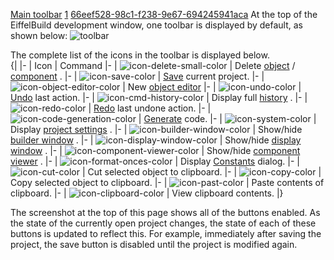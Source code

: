 [[Property:title|Main toolbar]]
[[Property:weight|1]]
[[Property:uuid|66eef528-98c1-f238-9e67-694245941aca]]
At the top of the EiffelBuild development window, one toolbar is displayed by default, as shown below: 
[[Image:toolbar]]  

The complete list of the icons in the toolbar is displayed below. <br/>
{| 
|- 
| Icon
| Command
|- 
|   [[Image:icon-delete-small-color]]  
| Delete [[EiffelBuild Notation|object]] / [[EiffelBuild Notation|component]] . 
|- 
|   [[Image:icon-save-color]]  
|  [[Save a project|Save]]  current project. 
|- 
|   [[Image:icon-object-editor-color]]  
| New [[Object editor|object editor]]  
|- 
|   [[Image:icon-undo-color]]  
|  [[History|Undo]]  last action. 
|- 
|   [[Image:icon-cmd-history-color]]  
| Display full [[History|history]] . 
|- 
|   [[Image:icon-redo-color]]  
|  [[History|Redo]]  last undone action. 
|- 
|   [[Image:icon-code-generation-color]]  
|  [[EiffelBuild: Code Generation|Generate]]  code. 
|- 
|   [[Image:icon-system-color]]  
| Display [[EiffelBuild: Project settings window|project settings]] . 
|- 
|   [[Image:icon-builder-window-color]]  
| Show/hide [[Builder window|builder window]] . 
|- 
|   [[Image:icon-display-window-color]]  
| Show/hide [[Display window|display window]] . 
|- 
|   [[Image:icon-component-viewer-color]]  
| Show/hide [[Component viewer|component viewer]] . 
|- 
|   [[Image:icon-format-onces-color]]  
| Display [[Constants|Constants]]  dialog. 
|- 
|   [[Image:icon-cut-color]]  
| Cut selected object to clipboard. 
|- 
|   [[Image:icon-copy-color]]  
| Copy selected object to clipboard. 
|- 
|   [[Image:icon-past-color]]  
| Paste contents of clipboard. 
|- 
|   [[Image:icon-clipboard-color]]  
| View clipboard contents. 
|}


The screenshot at the top of this page shows all of the buttons enabled. As the state of the currently open project changes, the state of each of these buttons is updated to reflect this. For example, immediately after saving the project, the save button is disabled until the project is modified again.

{{note|It is not possible to customize the toolbar. }}



